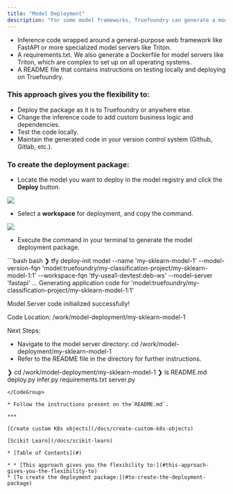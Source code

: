 ```yaml
---
title: "Model Deployment"
description: "For some model frameworks, Truefoundry can generate a model deployment package containing the following:"
---
```


* Inference code wrapped around a general-purpose web framework like FastAPI or more specialized model servers like Triton.
* A requirements.txt. We also generate a Dockerfile for model servers like Triton, which are complex to set up on all operating systems.
* A README file that contains instructions on testing locally and deploying on Truefoundry.

### This approach gives you the flexibility to:

* Deploy the package as it is to Truefoundry or anywhere else.
* Change the inference code to add custom business logic and dependencies.
* Test the code locally.
* Maintain the generated code in your version control system (Github, Gitlab, etc.).

### To create the deployment package:

* Locate the model you want to deploy in the model registry and click the **Deploy** button.

![](/images/docs/171f90092497ea751a526cc0c4a4c50c4eaaa2a81f018baab4db8ca8288fbd71-Screenshot_2024-12-09_at_10.37.21_PM.png)

* Select a **workspace** for deployment, and copy the command.

![](/images/docs/b1ec3441634b9a28c96d66766cd355cd6ad66366ee540944c655058f03d13ace-Screenshot_2024-12-09_at_10.40.22_PM.png)

* Execute the command in your terminal to generate the model deployment package.

<CodeGroup>
  ```bash bash
  ❯ tfy deploy-init model --name 'my-sklearn-model-1' --model-version-fqn 'model:truefoundry/my-classification-project/my-sklearn-model-1:1' --workspace-fqn 'tfy-usea1-devtest:deb-ws' --model-server 'fastapi'
  ...
  Generating application code for 'model:truefoundry/my-classification-project/my-sklearn-model-1:1'

  Model Server code initialized successfully!

  Code Location: /work/model-deployment/my-sklearn-model-1

  Next Steps:
  - Navigate to the model server directory:
  cd /work/model-deployment/my-sklearn-model-1
  - Refer to the README file in the directory for further instructions.

  ❯ cd /work/model-deployment/my-sklearn-model-1
  ❯ ls
  README.md               deploy.py               infer.py                requirements.txt        server.py
  ```
</CodeGroup>

* Follow the instructions present on the`README.md`.

***

[Create custom K8s objects](/docs/create-custom-k8s-objects)

[Scikit Learn](/docs/scikit-learn)

* [Table of Contents](#)

* * [This approach gives you the flexibility to:](#this-approach-gives-you-the-flexibility-to)
  * [To create the deployment package:](#to-create-the-deployment-package)
